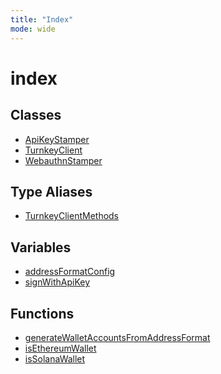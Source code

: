 ```yaml
---
title: "Index"
mode: wide
---
```

  
# index

## Classes

- [ApiKeyStamper](ApiKeyStamper/readme)
- [TurnkeyClient](TurnkeyClient/readme)
- [WebauthnStamper](WebauthnStamper/readme)

## Type Aliases

- [TurnkeyClientMethods](TurnkeyClientMethods/readme)

## Variables

- [addressFormatConfig](addressFormatConfig/readme)
- [signWithApiKey](signWithApiKey/readme)

## Functions

- [generateWalletAccountsFromAddressFormat](generateWalletAccountsFromAddressFormat/readme)
- [isEthereumWallet](isEthereumWallet/readme)
- [isSolanaWallet](isSolanaWallet/readme)
